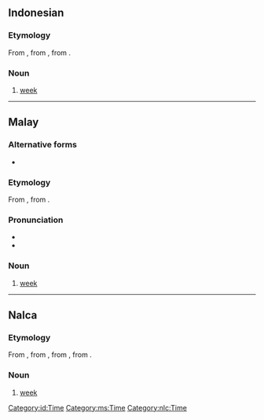 {{also|Minggu}}
==Indonesian==

===Etymology===
From {{etyl|ms|id}} {{m|ms|minggu}}, from {{etyl|pt|id}} {{m|pt|domingo||Sunday}}, from {{etyl|la|id}} {{m|la|dominīcus}}.

===Noun===
{{id-noun}}

# [[week]] {{gloss|period of seven days}}

[[Category:id:Time]]

----

==Malay==

===Alternative forms===
* {{l|ms|Minggu}}

===Etymology===
From {{etyl|pt|ms}} {{m|pt|domingo||Sunday}}, from {{etyl|la|ms}} {{m|la|dominīcus}}.

===Pronunciation===
* {{IPA|[miŋɡu]|lang=ms}}
* {{rhymes|iŋɡu|ɡu|u|lang=ms}}

===Noun===
{{ms-noun|ميڠݢو}}

# [[week]] {{gloss|period of seven days}}

[[Category:ms:Time]]

----

==Nalca==

===Etymology===
From {{etyl|id|nlc}} {{m|id|minggu}}, from {{etyl|ms|nlc}} {{m|ms|minggu}}, from {{etyl|pt|nlc}} {{m|pt|domingo||Sunday}}, from {{etyl|la|nlc}} {{m|la|dominīcus}}.

===Noun===
{{head|nlc|noun}}

# [[week]] {{gloss|period of seven days}}

[[Category:nlc:Time]]